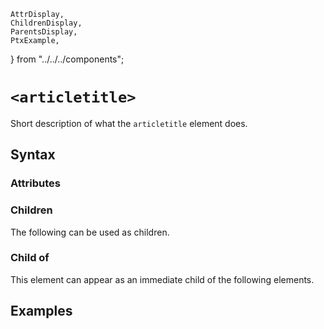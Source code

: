     AttrDisplay,
    ChildrenDisplay,
    ParentsDisplay,
    PtxExample,
} from "../../../components";

# `<articletitle>`

Short description of what the `articletitle` element does.

## Syntax

### Attributes

<AttrDisplay name="articletitle" />

### Children

The following can be used as children.

<ChildrenDisplay name="articletitle" />

### Child of

This element can appear as an immediate child of the following elements.

<ParentsDisplay name="articletitle" />

## Examples

    